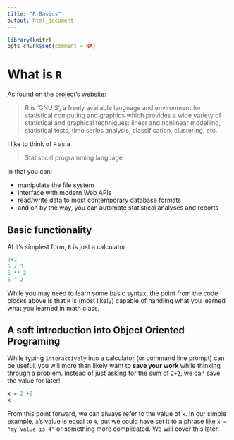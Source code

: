 ```yaml
---
title: "R-Basics"
output: html_document
---
```


```r
library(knitr)
opts_chunk$set(comment = NA)
```


# What is `R`

As found on the [project's website](http://cran.us.r-project.org/):  


>  R is ‘GNU S’, a freely available language and environment for statistical computing and graphics which provides a wide variety of statistical and graphical techniques: linear and nonlinear modelling, statistical tests, time series analysis, classification, clustering, etc.  
  
  
I like to think of `R` as a 

>  Statistical programming language  

In that you can:

-  manipulate the file system  
-  interface with modern Web APIs  
-  read/write data to most contemporary database formats  
-  and oh by the way, you can automate statistical analyses and reports


## Basic functionality

At it's simplest form, `R` is just a calculator

```r
2+2
5 / 3
5 ** 2
5 ^ 2
```

While you may need to learn some basic syntax, the point from the code blocks above is that `R` is (most likely) capable of handling what you learned what you learned in math class.


##  A soft introduction into Object Oriented Programing

While typing `interactively` into a calculator (or command line prompt) can be useful, you will more than likely want to __save your work__ while thinking through a problem.  Instead of just asking for the sum of `2+2`, we can save the value for later!

```r
x = 2 +2 
x
```


From this point forward, we can always refer to the value of `x`.  In our simple example, `x`'s value is equal to `4`, but we could have set it to a phrase like `x = "my value is 4" ` or something more complicated.  We will cover this later.




